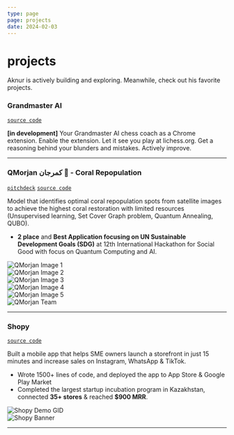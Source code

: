 ```yaml
---
type: page
page: projects
date: 2024-02-03
---
```



# projects

<Callout type="info" emoji="👾">
  Aknur is actively building and exploring. Meanwhile, check out his favorite projects.
</Callout>

### Grandmaster AI
[```source code```](https://github.com/akoQassym/grandmaster-ai)

**[in development]** Your Grandmaster AI chess coach as a Chrome extension. Enable the extension. Let it see you play at lichess.org. Get a reasoning behind your blunders and mistakes. Actively improve.

***

### QMorjan كمرجان 🪸 - Coral Repopulation
[```pitchdeck```](https://www.canva.com/design/DAGDlzHINQQ/Sqj4vnfQjR-goCGfqd68_A/edit?utm_content=DAGDlzHINQQ&utm_campaign=designshare&utm_medium=link2&utm_source=sharebutton) 
[```source code```](https://github.com/akoQassym/coral-repopulation)

Model that identifies optimal coral repopulation spots from satellite images to achieve the highest coral restoration with limited resources
(Unsupervised learning, Set Cover Graph problem, Quantum Annealing, QUBO).
- **2 place** and **Best Application focusing on UN Sustainable Development Goals (SDG)** at 12th International Hackathon for Social Good with focus on Quantum Computing and AI.

<AutoSlider autoplay>
  <div>
    <Image src="/images/qmorjan/qmorjan-solution-1.webp" alt="QMorjan Image 1" width={1200} height={600} priority/>
  </div>
  <div>
    <Image src="/images/qmorjan/qmorjan-solution-2.webp" alt="QMorjan Image 2" width={1200} height={600} />
  </div>
  <div>
    <Image src="/images/qmorjan/qmorjan-solution-3.webp" alt="QMorjan Image 3" width={1200} height={600} />
  </div>
  <div>
    <Image src="/images/qmorjan/qmorjan-solution-4.webp" alt="QMorjan Image 4" width={1200} height={600} />
  </div>
  <div>
    <Image src="/images/qmorjan/qmorjan-solution-5.webp" alt="QMorjan Image 5" width={1200} height={600} />
  </div>
  <div>
    <Image src="/images/qmorjan/qmorjan-team.webp" alt="QMorjan Team" width={1200} height={600} />
  </div>
</AutoSlider>

***

### Shopy
[```source code```](https://github.com/akoQassym/shopy-mobile)

Built a mobile app that helps SME owners launch a storefront in just 15 minutes and increase sales on Instagram, WhatsApp & TikTok.
- Wrote 1500+ lines of code, and deployed the app to App Store & Google Play Market
- Completed the largest startup incubation program in Kazakhstan, connected **35+ stores** & reached **$900 MRR**.

<AutoSlider>
  <div>
    <Image src="/images/shopy/shopy-demo.gif" alt="Shopy Demo GID" width={200} height={400} priority/>
  </div>
  <div>
    <Image src="/images/shopy/shopy-banner.webp" alt="Shopy Banner" width={800} height={400} />
  </div>
</AutoSlider>

---
